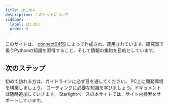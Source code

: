 ```yaml
---
title: はじめに
description: このサイトについて
sidebar:
  label: はじめに
  order: 0
---
```


このサイトは、 <a href="https://github.com/connect0459" target="_blank">connect0459</a> によって作成され、運用されています。研究室で扱うPythonの知識を習得すること、そして情報の集約を目的としています。


## 次のステップ

<CardGrid stagger>
  <Card title="ガイドラインを読む" icon="warning">
    初めて訪れる方は、ガイドラインに必ず目を通してください。
  </Card>
	<Card title="開発環境の構築" icon="linux">
		PC上に開発環境を構築しましょう。
	</Card>
	<Card title="ドキュメントを読む" icon="document">
		コーディングに必要な知識を学びましょう。ドキュメントは随時追加していきます。
	</Card>
  <Card title="キーワードで検索する" icon="magnifier">
    Starlightベースの本サイトでは、サイト内検索をサポートしています。
  </Card>
</CardGrid>
